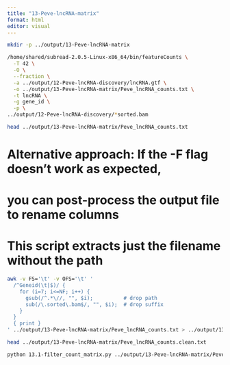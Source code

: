 ```yaml
---
title: "13-Peve-lncRNA-matrix"
format: html
editor: visual
---
```


```bash
mkdir -p ../output/13-Peve-lncRNA-matrix
```



```bash
/home/shared/subread-2.0.5-Linux-x86_64/bin/featureCounts \
  -T 42 \
  -O \
  --fraction \
  -a ../output/12-Peve-lncRNA-discovery/lncRNA.gtf \
  -o ../output/13-Peve-lncRNA-matrix/Peve_lncRNA_counts.txt \
  -t lncRNA \
  -g gene_id \
  -p \
../output/12-Peve-lncRNA-discovery/*sorted.bam
```

```bash
head ../output/13-Peve-lncRNA-matrix/Peve_lncRNA_counts.txt
```



# Alternative approach: If the -F flag doesn't work as expected,

# you can post-process the output file to rename columns

# This script extracts just the filename without the path

```bash
awk -v FS='\t' -v OFS='\t' '
  /^Geneid(\t|$)/ {
    for (i=7; i<=NF; i++) {
      gsub(/^.*\//, "", $i);          # drop path
      sub(/\.sorted\.bam$/, "", $i);  # drop suffix
    }
  }
  { print }
' ../output/13-Peve-lncRNA-matrix/Peve_lncRNA_counts.txt > ../output/13-Peve-lncRNA-matrix/Peve_lncRNA_counts.clean.txt
```

```bash
head ../output/13-Peve-lncRNA-matrix/Peve_lncRNA_counts.clean.txt
```




```bash
python 13.1-filter_count_matrix.py ../output/13-Peve-lncRNA-matrix/Peve_lncRNA_counts.clean.txt ../output/13-Peve-lncRNA-matrix/Apul_lncRNA_counts_filtered.txt
```

